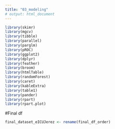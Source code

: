 ```yaml
---
title: "03_modeling"
# output: html_document
---
```

```r
library(skimr)
library(mgcv)
library(tibble)
library(parallel)
library(parglm)
library(pROC)
library(ggplot2)
library(dplyr)
library(feather)
library(broom)
library(htmlTable)
library(randomForest)
library(caret)
library(kableExtra)
library(table1)
library(pander)
library(rpart)
library(rpart.plot)
```
#Final df
```r
final_dataset_eICUJerez <- rename(final_df_order)
```







